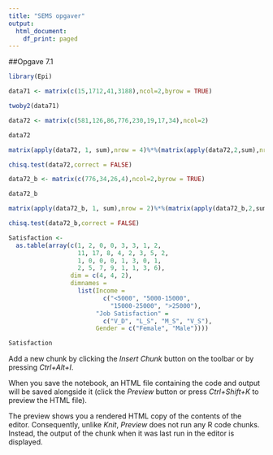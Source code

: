 ```yaml
---
title: "SEMS opgaver"
output:
  html_document:
    df_print: paged
---
```

##Opgave 7.1

```r
library(Epi)

data71 <- matrix(c(15,1712,41,3188),ncol=2,byrow = TRUE)

twoby2(data71)
```

```r

data72 <- matrix(c(581,126,86,776,230,19,17,34),ncol=2)

data72

matrix(apply(data72, 1, sum),nrow = 4)%*%(matrix(apply(data72,2,sum),nrow = 1))/sum(data72)

chisq.test(data72,correct = FALSE)

data72_b <- matrix(c(776,34,26,4),ncol=2,byrow = TRUE)

data72_b

matrix(apply(data72_b, 1, sum),nrow = 2)%*%(matrix(apply(data72_b,2,sum),nrow = 1))/sum(data72_b)

chisq.test(data72_b,correct = FALSE)

Satisfaction <-
  as.table(array(c(1, 2, 0, 0, 3, 3, 1, 2,
                   11, 17, 8, 4, 2, 3, 5, 2,
                   1, 0, 0, 0, 1, 3, 0, 1,
                   2, 5, 7, 9, 1, 1, 3, 6),
                 dim = c(4, 4, 2),
                 dimnames =
                   list(Income =
                          c("<5000", "5000-15000",
                            "15000-25000", ">25000"),
                        "Job Satisfaction" =
                          c("V_D", "L_S", "M_S", "V_S"),
                        Gender = c("Female", "Male"))))

Satisfaction
```


Add a new chunk by clicking the *Insert Chunk* button on the toolbar or by pressing *Ctrl+Alt+I*.

When you save the notebook, an HTML file containing the code and output will be saved alongside it (click the *Preview* button or press *Ctrl+Shift+K* to preview the HTML file).

The preview shows you a rendered HTML copy of the contents of the editor. Consequently, unlike *Knit*, *Preview* does not run any R code chunks. Instead, the output of the chunk when it was last run in the editor is displayed.
